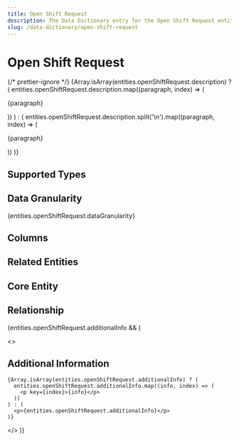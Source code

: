 ```yaml
---
title: Open Shift Request
description: The Data Dictionary entry for the Open Shift Request entity
slug: /data-dictionary/open-shift-request
---
```



# Open Shift Request

{/* prettier-ignore */}
{Array.isArray(entities.openShiftRequest.description) ? (
  entities.openShiftRequest.description.map((paragraph, index) => (
    <p key={index}>{paragraph}</p>
))
) : (
entities.openShiftRequest.description.split('\n').map((paragraph, index) => (

<p key={index}>{paragraph}</p>
)) )}

## Supported Types

<SupportedTypesTable supportedTypes={entities.openShiftRequest.supportedTypes} />

## Data Granularity

{entities.openShiftRequest.dataGranularity}

## Columns

<ColumnsTable columns={entities.openShiftRequest.columns} />

## Related Entities

<RelatedEntitiesList relatedEntities={entities.openShiftRequest.relatedEntities} />

## Core Entity

<CoreEntityTable coreEntities={entities.openShiftRequest.coreEntity} />

## Relationship

<RelationshipTable
  relationship={entities.openShiftRequest.relationship}
  simple={true}
/>

{entities.openShiftRequest.additionalInfo && (

  <>
    <h2>Additional Information</h2>

    {Array.isArray(entities.openShiftRequest.additionalInfo) ? (
      entities.openShiftRequest.additionalInfo.map((info, index) => (
        <p key={index}>{info}</p>
      ))
    ) : (
      <p>{entities.openShiftRequest.additionalInfo}</p>
    )}

  </>
)}
